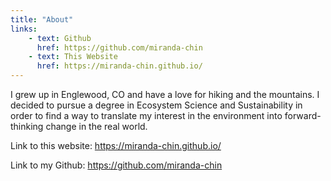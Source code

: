 ```yaml
---
title: "About"
links: 
    - text: Github
      href: https://github.com/miranda-chin
    - text: This Website
      href: https://miranda-chin.github.io/
---
```


I grew up in Englewood, CO and have a love for hiking and the mountains. I decided to pursue a degree in Ecosystem Science and Sustainability in order to find a way to translate my interest in the environment into forward-thinking change in the real world.

Link to this website: <https://miranda-chin.github.io/>

Link to my Github: <https://github.com/miranda-chin>
